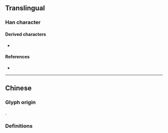 {{also|曇}}
{{character info}}
==Translingual==

===Han character===
{{Han char|rn=72|rad=日|as=04|sn=8|four=|canj=AMMI|ids=⿱日云}}

====Derived characters====
* {{l|mul|[[𬎬]]}}

====References====
* {{Han ref|kx=0492.121|dkj=13824|hdz=21488.090|uh=6619|ud=26137}}

----

==Chinese==

===Glyph origin===
{{Han simp|曇|f=雲|t=云}}.

===Definitions===
{{zh-see|曇}}
